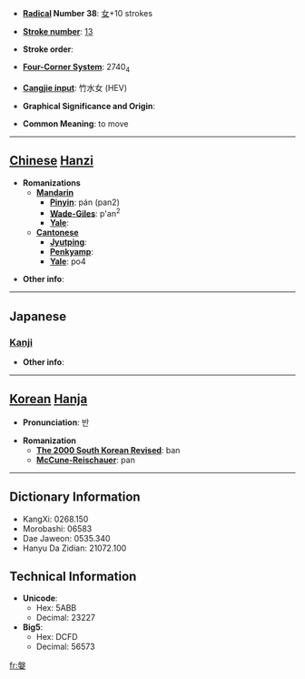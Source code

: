 * '''[[Wiktionary:Chinese radical index| Radical]] Number 38''': [[Wiktionary:Chinese radical index 女|女]]+10 strokes

* '''[[Wiktionary:Chinese total strokes index|Stroke number]]''': [[Wiktionary:Chinese total strokes index 13|13]]

* '''Stroke order''': 

* '''[[Wiktionary:Chinese four corner index|Four-Corner System]]''': 2740<sub>4</sub>

* '''[[Wiktionary:Chinese Cangjie index|Cangjie input]]''': 竹水女 (HEV)

* '''Graphical Significance and Origin''': 

* '''Common Meaning''': to move

----

== [[Chinese]] [[Hanzi]] ==

* '''Romanizations'''
** '''[[Mandarin]]'''
*** '''[[Pinyin]]''': pán (pan2)
*** '''[[Wade-Giles]]''': p'an<sup>2</sup>
*** '''[[Yale]]''': 
** '''[[Cantonese]]'''
*** '''[[Jyutping]]''':
*** '''[[Penkyamp]]''': 
*** '''[[Yale]]''': po4

* '''Other info''': 

----

==Japanese==
===[[Kanji]]===
{{kanji|on readings=[[はん]] (han), [[ばん]] (ban), [[は]] (ha), [[ば]] (ba)|kun readings=[[おごる]] (ogoru), [[めかけ]] (mekake), [[よろめく]] (yoromeku)}}

* '''Other info''':  

----

== [[Korean]] [[Hanja]] ==

* '''Pronunciation''': 반

* '''Romanization'''
** '''[[The 2000 South Korean Revised Romanization|The 2000 South Korean Revised]]''': ban
** '''[[McCune-Reischauer]]''': pan

----

== Dictionary Information ==

* KangXi: 0268.150
* Morobashi: 06583
* Dae Jaweon: 0535.340
* Hanyu Da Zidian: 21072.100

== Technical Information ==

* '''Unicode''':
** Hex: 5ABB
** Decimal: 23227
* '''Big5''':
** Hex: DCFD
** Decimal: 56573

[[fr:媻]]